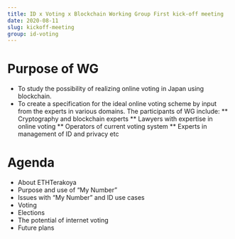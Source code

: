 ```yaml
---
title: ID x Voting x Blockchain Working Group First kick-off meeting
date: 2020-08-11
slug: kickoff-meeting
group: id-voting
---
```


# Purpose of WG

- To study the possibility of realizing online voting in Japan using blockchain.
- To create a specification for the ideal online voting scheme by input from the experts in various domains. The participants of WG include:
  ** Cryptography and blockchain experts
  ** Lawyers with expertise in online voting
  ** Operators of current voting system
  ** Experts in management of ID and privacy etc

# Agenda

- About ETHTerakoya
- Purpose and use of “My Number”
- Issues with “My Number” and ID use cases
- Voting
- Elections
- The potential of internet voting
- Future plans
